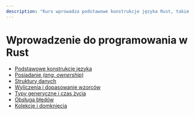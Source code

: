 ```yaml
---
description: "Kurs wprowadza podstawowe konstrukcje języka Rust, takie jak zmienne, funkcje i kontrola przepływu. Omawia unikalny system własności (ownership), który zapewnia bezpieczeństwo pamięci bez potrzeby korzystania z garbage collectora. Uczestnicy poznają struktury danych, wyliczenia i mechanizmy dopasowania wzorców, a także typy generyczne i zarządzanie czasem życia obiektów. Kurs obejmuje również obsługę błędów, pracę z kolekcjami oraz wykorzystanie domknięć, co pozwala na efektywne tworzenie wydajnych i bezpiecznych aplikacji w Rust."
---
```


# Wprowadzenie do programowania w Rust

- [Podstawowe konstrukcje języka](/topics/01-intro)
- [Posiadanie *(ang. ownership)*](/topics/02-ownership)
- [Struktury danych](/topics/03-structures)
- [Wyliczenia i dopasowanie wzorców](/topics/04-pattern-matching)
- [Typy generyczne i czas życia](/topics/05-generics-lifetimes)
- [Obsługa błędów](/topics/06-errors)
- [Kolekcje i domknięcia](/topics/07-collections)


